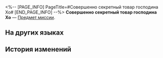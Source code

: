 <%-- [PAGE_INFO]
PageTitle=#Совершенно секретный товар господина Хо#
[END_PAGE_INFO] --%>
{{Предмет Инфобокс
|id          = 140316
|Изображение = Предмет Совершенно секретный товар господина Хо.png
|Тип         = Предмет миссии
|Инвентарь   = Миссии
|Редкость    = 3
|Эффект      = 
|Описание    = «Товар», который поручил вам доставить господин Хо. Коробка запечатана так плотно, что невозможно посмотреть что внутри.
}}
{{Описание|''«Совершенно секретно! Смотреть смотри, а руки не тяни!»''}}
'''Совершенно секретный товар господина Хо''' — [[Предмет миссии]].

==На других языках==
{{На других языках
|en   = Mr. Huo's Confidential Merchandise
|zhs  = 霍三哥的绝密货物
|zht  = 霍三哥的絕密貨物
|ja   = 霍三兄の極秘貨物
|ko   = 곽세찌의 비밀 화물
|es   = Paquete ultrasecreto del Sr. Huo
|fr   = Marchandise confidentielle de monsieur Huo
|ru   = Совершенно секретный товар господина Хо
|th   = สินค้าลับของคุณ Huo
|vi   = Hàng Tuyệt Mật Của Anh Huo
|de   = Herr Huos streng geheime Waren
|id   = Barang Rahasia Tuan Huo
|pt   = Mercadoria Confidencial do Sr. Huo
}}

==История изменений==
{{История изменений|3.5}}